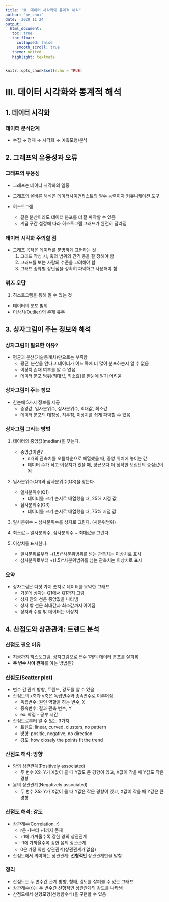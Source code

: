 ```yaml
---
title: "Ⅲ. 데이터 시각화와 통계적 해석"
author: "ne_choi"
date: '2020 11 24 '
output:
  html_document:
   toc: true
   toc_float:
     collapsed: false
     smooth_scroll: true
   theme: united
   highlight: textmate
---
```


```r
knitr::opts_chunk$set(echo = TRUE)
```

# Ⅲ. 데이터 시각화와 통계적 해석
## 1. 데이터 시각화

### 데이터 분석단계
- 수집 → 정제 → 시각화 → 예측모형/분석

## 2. 그래프의 유용성과 오류
### 그래프의 유용성
  - 그래프는 데이터 시각화의 일종
  - 그래프의 올바른 해석은 데이터사이언티스트의 필수 능력이자 커뮤니케이션 도구

- 히스토그램
  - 같은 분산이라도 데이터 분포를 더 잘 파악할 수 있음
  - 계급 구간 설정에 따라 히스토그램 그래프가 완전히 달라짐

### 데이터 시각화 주의할 점
- 그래프 목적은 데이터를 분명하게 표현하는 것
  1. 그래프 작성 시, 축의 범위와 간격 등을 잘 정해야 함
  2. 그래프를 보는 사람의 수준을 고려해야 함
  3. 그래프 종류별 장단점을 정확히 파악하고 사용해야 함
  
### 퀴즈 오답
1. 히스토그램을 통해 알 수 있는 것
  - 데이터의 분포 범위
  - 이상치(Outlier)의 존재 유무

## 3. 상자그림이 주는 정보와 해석
### 상자그림이 필요한 이유?
- 평균과 분산(기술통계치)만으로는 부족함
  - 평균, 분산을 안다고 데이터가 어느 쪽에 더 많이 분포하는지 알 수 없음
  - 이상치 존재 여부를 알 수 없음
  - 데이터 분포 범위(최대값, 최소값)를 한눈에 알기 어려움
  
### 상자그림이 주는 정보
- 한눈에 5가지 정보를 제공
  - 중앙값, 일사분위수, 삼사분위수, 최대값, 최소값
  - 데이터 분포의 대칭성, 치우침, 이상치를 쉽게 파악할 수 있음

### 상자그림 그리는 방법
1. 데이터의 중앙값(median)을 찾는다.
   - 중앙값이란?
     - n개의 관측치를 오름차순으로 배열했을 때, 중앙 위치에 놓이는 값
     - 데이터 수가 작고 이상치가 있을 때, 평균보다 더 정확한 모집단의 중심값이 됨

2. 일사분위수(Q1)와 삼사분위수(Q3)을 찾는다.
   - 일사분위수(Q1)
     - 데이터를 크기 순서로 배열했을 때, 25% 지점 값
   - 삼사분위수(Q3)
     - 데이터를 크기 순서로 배열했을 때, 75% 지점 값

3. 일사분위수 ~ 삼사분위수를 상자로 그린다. (사분위범위)

4. 최소값 ~ 일사분위수, 삼사분위수 ~ 최대값을 그린다.

5. 이상치를 표시한다.
   - 일사분위로부터 -(1.5)*사분위범위를 넘는 관측치는 이상치로 표시
   - 삼사분위로부터 +(1.5)*사분위범위를 넘는 관측치는 이상치로 표시

### 요약
- 상자그림은 다섯 가지 숫자로 데이터를 요약한 그래프
  - 가운데 상자는 Q1에서 Q1까지 그림
  - 상자 안의 선은 중앙값을 나타냄
  - 상자 밖 선은 최대값과 최소값까지 이어짐
  - 상자와 수염 밖 데이터는 이상치
  

## 4. 산점도와 상관관계: 트렌드 분석
### 산점도 필요 이유
- 지금까지 히스토그램, 상자그림으로 변수 1개의 데이터 분포를 살펴봄
- **두 변수 사이 관계**를 아는 방법은?

### 산점도(Scatter plot)
- 변수 간 관계 방향, 트렌드, 강도를 알 수 있음
- 산점도의 x축과 y축은 독립변수와 종속변수로 이루어짐
  - 독립변수: 원인 역할을 하는 변수, X
  - 종속변수: 결과 관측 변수, Y
  - ex. 학점 - 공부 시간

- 산점도로부터 알 수 있는 3가지
  - 트렌드: linear, curved, clusters, no pattern
  - 방향: positie, negative, no direction
  - 강도: how closely the points fit the trend

### 산점도 해석: 방향
- 양의 상관관계(Positively associated)
  - 두 변수 X와 Y가 X값이 클 때 Y값도 큰 경향이 있고, X값이 작을 때 Y값도 작은 경향

- 음의 상관관계(Negatively associated)
  - 두 변수 X와 Y가 X값이 클 때 Y값은 작은 경향이 있고, X값이 작을 때 Y값은 큰 경향

### 산점도 해석: 강도
- 상관계수(Correlation, r)
  - r은 -1부터 +1까지 존재
  - +1에 가까울수록 강한 양의 상관관계
  - -1에 가까울수록 강한 음의 상관관계
  - 0은 가장 약한 상관관계(상관관계가 없음)
- 산점도에서 의미하는 상관관계: **선형적인** 상관관계만을 말함

### 정리
- 산점도는 두 변수간 관계 방향, 형태, 강도를 살펴볼 수 있는 그래프
- 상관계수(r)는 두 변수간 선형적인 상관관계의 강도를 나타냄
- 산점도에서 선형모형(선형함수식)을 구현할 수 있음